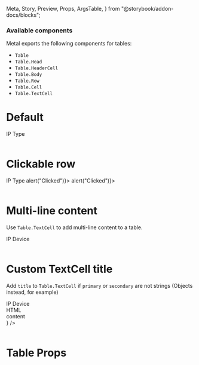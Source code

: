   Meta,
  Story,
  Preview,
  Props,
  ArgsTable,
} from "@storybook/addon-docs/blocks";

<Meta title="Table" component={Table} />

### Available components

Metal exports the following components for tables:

- `Table`
- `Table.Head`
- `Table.HeaderCell`
- `Table.Body`
- `Table.Row`
- `Table.Cell`
- `Table.TextCell`

# Default

<Preview>
  <Story name="Default">
    <Table>
      <Table.Head>
        <Table.Row>
          <Table.HeaderCell>IP</Table.HeaderCell>
          <Table.HeaderCell>Type</Table.HeaderCell>
        </Table.Row>
      </Table.Head>
      <Table.Body>
        <Table.Row>
          <Table.Cell>
            <Table.TextCell primary="10.54.157.26" />
          </Table.Cell>
          <Table.Cell>
            <Table.TextCell primary="Private IPMI" />
          </Table.Cell>
        </Table.Row>
        <Table.Row>
          <Table.Cell>
            <Table.TextCell primary="192.168.0.2" />
          </Table.Cell>
          <Table.Cell>
            <Table.TextCell primary="Public IPv4" />
          </Table.Cell>
        </Table.Row>
      </Table.Body>
        <Table.Foot>
        <Table.Row>
          <Table.Cell>
            <Table.TextCell primary="Showing 1 to 2 of 2 items" />
          </Table.Cell>
        </Table.Row>
        </Table.Foot>
    </Table>
  </Story>
</Preview>

# Clickable row

<Preview>
  <Story name="Clickable row">
    <Table>
      <Table.Head>
        <Table.Row>
          <Table.HeaderCell>IP</Table.HeaderCell>
          <Table.HeaderCell>Type</Table.HeaderCell>
        </Table.Row>
      </Table.Head>
      <Table.Body>
        <Table.Row onClick={() => alert("Clicked")}>
          <Table.Cell>
            <Table.TextCell primary="10.54.157.26" />
          </Table.Cell>
          <Table.Cell>
            <Table.TextCell primary="Private IPMI" />
          </Table.Cell>
        </Table.Row>
        <Table.Row onClick={() => alert("Clicked")}>
          <Table.Cell>
            <Table.TextCell primary="192.168.0.2" />
          </Table.Cell>
          <Table.Cell>
            <Table.TextCell primary="Public IPv4" />
          </Table.Cell>
        </Table.Row>
      </Table.Body>
    </Table>
  </Story>
</Preview>

# Multi-line content

Use `Table.TextCell` to add multi-line content to a table.

<Preview>
  <Story name="Multi-line content">
    <Table>
      <Table.Head>
        <Table.Row>
          <Table.HeaderCell>IP</Table.HeaderCell>
          <Table.HeaderCell>Device</Table.HeaderCell>
        </Table.Row>
      </Table.Head>
      <Table.Body>
        <Table.Row>
          <Table.Cell>
            <Table.TextCell primary="10.54.157.26" secondary="Private IPMI" />
          </Table.Cell>
          <Table.Cell>
            <Table.TextCell secondary="master-db-prod.maxihost.com" />
          </Table.Cell>
        </Table.Row>
        <Table.Row>
          <Table.Cell>
            <Table.TextCell primary="192.168.0.2" secondary="Public IPv4" />
          </Table.Cell>
          <Table.Cell>
            <Table.TextCell secondary="slave-db-prod.maxihost.com" />
          </Table.Cell>
        </Table.Row>
      </Table.Body>
    </Table>
  </Story>
</Preview>

# Custom TextCell title

Add `title` to `Table.TextCell` if `primary` or `secondary` are not strings (Objects instead, for example)

<Preview>
  <Story name="Custom TextCell title">
    <Table>
      <Table.Head>
        <Table.Row>
          <Table.HeaderCell>IP</Table.HeaderCell>
          <Table.HeaderCell>Device</Table.HeaderCell>
        </Table.Row>
      </Table.Head>
      <Table.Body>
        <Table.Row>
          <Table.Cell>
            <Table.TextCell title="HTML - content" primary={
            <div>
              <div> HTML </div>
              <div> content </div>
            </div>
          } />
          </Table.Cell>
          <Table.Cell>
            <Table.TextCell secondary="master-db-prod.maxihost.com" />
          </Table.Cell>
        </Table.Row>
      </Table.Body>
    </Table>
  </Story>
</Preview>

# Table Props

<ArgsTable of={Table} />
